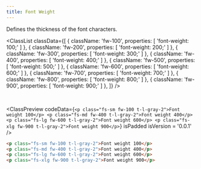 ```yaml
---
title: Font Weight
---
```



Defines the thickness of the font characters.

<ClassList
  classData={[
    {
      className: 'fw-100',
      properties: [
        'font-weight: 100;'
      ]
    },
    {
      className: 'fw-200',
      properties: [
        'font-weight: 200;'
      ]
    },
    {
      className: 'fw-300',
      properties: [
        'font-weight: 300;'
      ]
    },
    {
      className: 'fw-400',
      properties: [
        'font-weight: 400;'
      ]
    },
    {
      className: 'fw-500',
      properties: [
        'font-weight: 500;'
      ]
    },
    {
      className: 'fw-600',
      properties: [
        'font-weight: 600;'
      ]
    },
    {
      className: 'fw-700',
      properties: [
        'font-weight: 700;'
      ]
    },
    {
      className: 'fw-800',
      properties: [
        'font-weight: 800;'
      ]
    },
    {
      className: 'fw-900',
      properties: [
        'font-weight: 900;'
      ]
    },
  ]}
/>

<br />

<ClassPreview
  codeData={`
    <p class="fs-sm fw-100 t-l-gray-2">Font weight 100</p>
    <p class="fs-md fw-400 t-l-gray-2">Font weight 400</p>
    <p class="fs-lg fw-600 t-l-gray-2">Font weight 600</p>
    <p class="fs-xlg fw-900 t-l-gray-2">Font weight 900</p>
  `}
  isPadded
  isVersion = '0.0.1'
/>

```html
<p class="fs-sm fw-100 t-l-gray-2">Font weight 100</p>
<p class="fs-md fw-400 t-l-gray-2">Font weight 400</p>
<p class="fs-lg fw-600 t-l-gray-2">Font weight 600</p>
<p class="fs-xlg fw-900 t-l-gray-2">Font weight 900</p>
```
